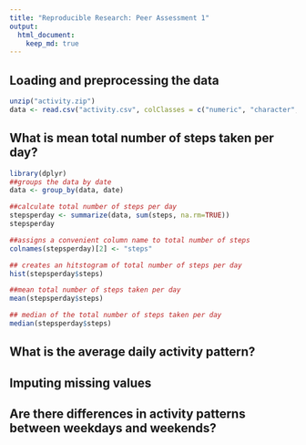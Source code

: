 ```yaml
---
title: "Reproducible Research: Peer Assessment 1"
output: 
  html_document:
    keep_md: true
---
```



## Loading and preprocessing the data
```r
unzip("activity.zip")
data <- read.csv("activity.csv", colClasses = c("numeric", "character", "numeric"))
```

## What is mean total number of steps taken per day?


```r
library(dplyr)
##groups the data by date
data <- group_by(data, date)

##calculate total number of steps per day
stepsperday <- summarize(data, sum(steps, na.rm=TRUE))
stepsperday

##assigns a convenient column name to total number of steps 
colnames(stepsperday)[2] <- "steps"

## creates an hitstogram of total number of steps per day
hist(stepsperday$steps)

##mean total number of steps taken per day
mean(stepsperday$steps)

## median of the total number of steps taken per day
median(stepsperday$steps)
```

## What is the average daily activity pattern?



## Imputing missing values



## Are there differences in activity patterns between weekdays and weekends?
